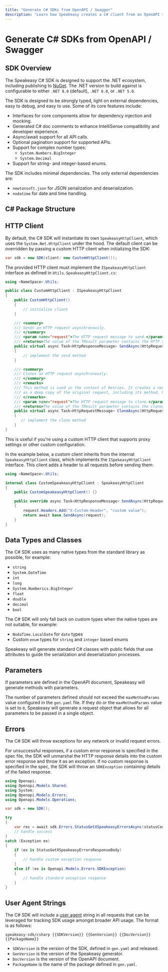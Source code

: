 ```yaml
---
title: "Generate C# SDKs from OpenAPI / Swagger"
description: "Learn how Speakeasy creates a C# client from an OpenAPI spec."
---
```



# Generate C# SDKs from OpenAPI / Swagger

## SDK Overview

The Speakeasy C# SDK is designed to support the .NET ecosystem, including publishing to [NuGet](https://www.nuget.org/).
The .NET version to build against is configurable to either `.NET 8.0` (default), `.NET 6.0`, or `.NET 5.0`.

The SDK is designed to be strongly typed, light on external dependencies, easy to debug, and easy to use. Some of its core features include:

- Interfaces for core components allow for dependency injection and mocking.
- Generated C# doc comments to enhance IntelliSense compatibility and developer experience.
- Async/await support for all API calls.
- Optional pagination support for supported APIs.
- Support for complex number types:
  - `System.Numbers.BigInteger`
  - `System.Decimal`
- Support for string- and integer-based enums.

The SDK includes minimal dependencies. The only external dependencies are:

- `newtonsoft.json` for JSON serialization and deserialization.
- `nodatime` for date and time handling.

## C# Package Structure

<FileTree>
  <FileTree.Folder name="{sourceDirectory}">
    <FileTree.Folder name="{packageName}">
      <FileTree.File name="{packageName}.csproj" />
      <FileTree.File name="{sdkClassName}.cs" />
      <FileTree.File name="..." />
      <FileTree.Folder name="Models">
        <FileTree.Folder name="Errors">
          <FileTree.File name="..." />
        </FileTree.Folder>
        <FileTree.Folder name="Requests">
          <FileTree.File name="..." />
        </FileTree.Folder>
        <FileTree.Folder name="Components">
          <FileTree.File name="..." />
        </FileTree.Folder>
      </FileTree.Folder>
      <FileTree.Folder name="Utils">
        <FileTree.File name="..." />
      </FileTree.Folder>
    </FileTree.Folder>
  </FileTree.Folder>
  <FileTree.Folder name="docs">
    <FileTree.File name="..." />
  </FileTree.Folder>
  <FileTree.File name="{packageName}.sln" />
  <FileTree.File name="..." />
</FileTree>

## HTTP Client

By default, the C# SDK will instantiate its own `SpeakeasyHttpClient`, which uses the `System.Net.HttpClient` under the hood. The default client can be overridden by passing a custom HTTP client when initializing the SDK:
```csharp
var sdk = new SDK(client: new CustomHttpClient());
```

The provided HTTP client must implement the `ISpeakeasyHttpClient` interface as defined in `Utils.SpeakeasyHttpClient.cs`:
```csharp
using <NameSpace>.Utils;

public class CustomHttpClient : ISpeakeasyHttpClient
{
    public CustomHttpClient()
    {
        // initialize client
    }

    /// <summary>
    /// Sends an HTTP request asynchronously.
    /// </summary>
    /// <param name="request">The HTTP request message to send.</param>
    /// <returns>The value of the TResult parameter contains the HTTP response message.</returns>
    public virtual async Task<HttpResponseMessage> SendAsync(HttpRequestMessage request)
    {
        // implement the send method
    }

    /// <summary>
    /// Clones an HTTP request asynchronously.
    /// </summary>
    /// <remarks>
    /// This method is used in the context of Retries. It creates a new HttpRequestMessage instance
    /// as a deep copy of the original request, including its method, URI, content, headers, and options.
    /// </remarks>
    /// <param name="request">The HTTP request message to clone.</param>
    /// <returns>The value of the TResult parameter contains the cloned HTTP request message.</returns>
    public virtual async Task<HttpRequestMessage> CloneAsync(HttpRequestMessage request)
    {
       // implement the clone method
    }
}
```

This is useful if you're using a custom HTTP client that supports proxy settings or other custom configuration.

In the example below, a custom client inherits from the internal `SpeakeasyHttpClient` class, which implements the `ISpekeasyHttpClient` interface. This client adds a header to all requests before sending them:
```csharp
using <NameSpace>.Utils;

internal class CustomSpeakeasyHttpClient : SpeakeasyHttpClient
{
    public CustomSpeakeasyHttpClient() {}

    public override async Task<HttpResponseMessage> SendAsync(HttpRequestMessage request)
    {
        request.Headers.Add("X-Custom-Header", "custom value");
        return await base.SendAsync(request);
    }
}
```

## Data Types and Classes

The C# SDK uses as many native types from the standard library as possible, for example:

- `string`
- `System.DateTime`
- `int`
- `long`
- `System.Numberics.BigInteger`
- `float`
- `double`
- `decimal`
- `bool`

The C# SDK will only fall back on custom types when the native types are not suitable, for example:

- `NodaTime.LocalDate` for `date` types
- Custom `enum` types for `string` and `integer` based enums

Speakeasy will generate standard C# classes with public fields that use attributes to guide the serialization and deserialization processes.

## Parameters

If parameters are defined in the OpenAPI document, Speakeasy will generate methods with parameters.

The number of parameters defined should not exceed the `maxMethodParams` value configured in the `gen.yaml` file. If they do or the `maxMethodParams` value is set to `0`, Speakeasy will generate a request object that allows for all parameters to be passed in a single object.

## Errors

The C# SDK will throw exceptions for any network or invalid request errors.

For unsuccessful responses, if a custom error response is specified in the spec file, the SDK will unmarshal the HTTP response details into the custom error response and throw it as an exception. If no custom response is specified in the spec, the SDK will throw an `SDKException` containing details of the failed response.

```csharp
using Openapi;
using Openapi.Models.Shared;
using System;
using Openapi.Models.Errors;
using Openapi.Models.Operations;

var sdk = new SDK();

try
{
    var res = await sdk.Errors.StatusGetXSpeakeasyErrorsAsync(statusCode: 385913);
    // handle success
}
catch (Exception ex)
{
    if (ex is StatusGetXSpeakeasyErrorsResponseBody)
    {
        // handle custom exception response
    }
    else if (ex is Openapi.Models.Errors.SDKException)
    {
        // handle standard exception response
    }
}

```

## User Agent Strings

The C# SDK will include a [user agent](https://developer.mozilla.org/en-US/docs/Web/HTTP/Headers/User-Agent) string in all requests that can be leveraged for tracking SDK usage amongst broader API usage. The format is as follows: 

```stmpl
speakeasy-sdk/csharp {{SDKVersion}} {{GenVersion}} {{DocVersion}} {{PackageName}}
```

- `SDKVersion` is the version of the SDK, defined in `gen.yaml` and released.
- `GenVersion` is the version of the Speakeasy generator.
- `DocVersion` is the version of the OpenAPI document.
- `PackageName` is the name of the package defined in `gen.yaml`.
